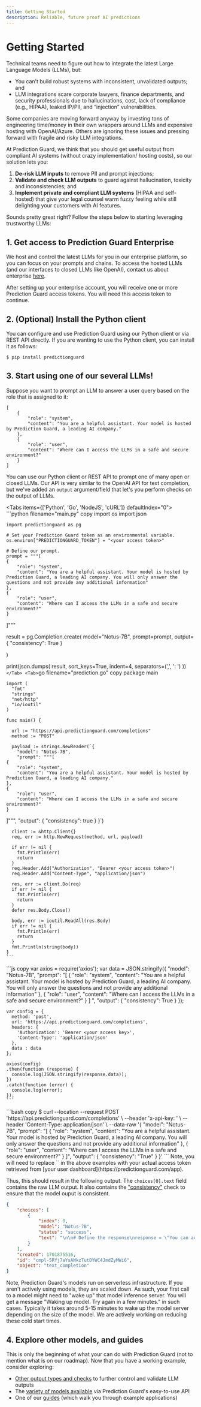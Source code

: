 ```yaml
---
title: Getting Started
description: Reliable, future proof AI predictions
---
```


# Getting Started

Technical teams need to figure out how to integrate the latest Large Language Models (LLMs), but:
- You can’t build robust systems with inconsistent, unvalidated outputs; and
- LLM integrations scare corporate lawyers, finance departments, and security professionals due to hallucinations, cost, lack of compliance (e.g., HIPAA), leaked IP/PII, and “injection” vulnerabilities.

Some companies are moving forward anyway by investing tons of engineering time/money in their own wrappers around LLMs and expensive hosting with OpenAI/Azure. Others are ignoring these issues and pressing forward with fragile and risky LLM integrations. 

At Prediction Guard, we think that you should get useful output from compliant AI systems (without crazy implementation/ hosting costs), so our solution lets you:
1. **De-risk LLM inputs** to remove PII and prompt injections; 
2. **Validate and check LLM outputs** to guard against hallucination, toxicity and inconsistencies; and
3. **Implement private and compliant LLM systems** (HIPAA and self-hosted) that give your legal counsel warm fuzzy feeling while still delighting your customers with AI features.

Sounds pretty great right? Follow the steps below to starting leveraging trustworthy LLMs:

## 1. Get access to Prediction Guard Enterprise

 
We host and control the latest LLMs for you in our enterprise platform, so you can focus on your prompts and chains. To access the hosted LLMs (and our interfaces to closed LLMs like OpenAI), contact us about enterprise [here](https://www.predictionguard.com/getting-started). 

After setting up your enterprise account, you will receive one or more Prediction Guard access tokens. You will need this access token to continue.

## 2. (Optional) Install the Python client

You can configure and use Prediction Guard using our Python client or via REST API directly. If you are wanting to use the Python client, you can install it as follows:

```sh
$ pip install predictionguard
```

## 3. Start using one of our several LLMs!

Suppose you want to prompt an LLM to answer a user query based on the role that is assigned to it:

```
[
    {
        "role": "system",
        "content": "You are a helpful assistant. Your model is hosted by Prediction Guard, a leading AI company."
    },
    {
        "role": "user",
        "content": "Where can I access the LLMs in a safe and secure environment?"
    }
]
```

You can use our Python client or REST API to prompt one of many open or closed LLMs. Our API is very similar to the OpenAI API for text completion, but we've added an `output` argument/field that let's you perform checks on the output of LLMs. 


<Tabs items={['Python', 'Go', 'NodeJS', 'cURL']}  defaultIndex="0">
  <Tab>
    ```python filename="main.py" copy
    import os
    import json

    import predictionguard as pg

    # Set your Prediction Guard token as an environmental variable.
    os.environ["PREDICTIONGUARD_TOKEN"] = "<your access token>"

    # Define our prompt.
    prompt = """[
    {
        "role": "system",
        "content": "You are a helpful assistant. Your model is hosted by Prediction Guard, a leading AI company. You will only answer the questions and not provide any additional information"
    },
    {
        "role": "user",
        "content": "Where can I access the LLMs in a safe and secure environment?"
    }
]"""

    
result = pg.Completion.create(
    model="Notus-7B",
    prompt=prompt, 
    output={
        "consistency": True
    }

)

print(json.dumps(
    result,
    sort_keys=True,
    indent=4,
    separators=(',', ': ')
))
    ```
  </Tab>
  <Tab>
    ```go filename="prediction.go" copy
    package main

    import (
      "fmt"
      "strings"
      "net/http"
      "io/ioutil"
    )

    func main() {

      url := "https://api.predictionguard.com/completions"
      method := "POST"

      payload := strings.NewReader(`{
        "model": "Notus-7B",
        "prompt": """[
    {
        "role": "system",
        "content": "You are a helpful assistant. Your model is hosted by Prediction Guard, a leading AI company."
    },
    {
        "role": "user",
        "content": "Where can I access the LLMs in a safe and secure environment?"
    }
]""",
        "output": {
            "consistency": true
        }
    }`)

      client := &http.Client{}
      req, err := http.NewRequest(method, url, payload)

      if err != nil {
        fmt.Println(err)
        return
      }
      req.Header.Add("Authorization", "Bearer <your access token>")
      req.Header.Add("Content-Type", "application/json")

      res, err := client.Do(req)
      if err != nil {
        fmt.Println(err)
        return
      }
      defer res.Body.Close()

      body, err := ioutil.ReadAll(res.Body)
      if err != nil {
        fmt.Println(err)
        return
      }
      fmt.Println(string(body))
    }
    ```
  </Tab>
  <Tab>
    ```js copy
    var axios = require('axios');
    var data = JSON.stringify({
      "model": "Notus-7B",
      "prompt": "[
    {
        "role": "system",
        "content": "You are a helpful assistant. Your model is hosted by Prediction Guard, a leading AI company. You will only answer the questions and not provide any additional information"
    },
    {
        "role": "user",
        "content": "Where can I access the LLMs in a safe and secure environment?"
    }
] ",
      "output": {
        "consistency": True
      }
    });

    var config = {
      method: 'post',
      url: 'https://api.predictionguard.com/completions',
      headers: { 
        'Authorization': 'Bearer <your access key>', 
        'Content-Type': 'application/json'
      },
      data : data
    };

    axios(config)
    .then(function (response) {
      console.log(JSON.stringify(response.data));
    })
    .catch(function (error) {
      console.log(error);
    });
    ```
  </Tab>
  <Tab>
    ```bash copy
    $ curl --location --request POST 'https://api.predictionguard.com/completions' \
    --header 'x-api-key: <your access token>' \
    --header 'Content-Type: application/json' \
    --data-raw '{
        "model": "Notus-7B",
        "prompt": "[
    {
        "role": "system",
        "content": "You are a helpful assistant. Your model is hosted by Prediction Guard, a leading AI company. You will only answer the questions and not provide any additional information"
    },
    {
        "role": "user",
        "content": "Where can I access the LLMs in a safe and secure environment?"
    }
]",
        "output": {
            "consistency": "True"
        }
    }'
    ```
  </Tab>
</Tabs>

<Callout type="info" emoji="ℹ️">
  Note, you will need to replace `<your access token>` in the above examples with your actual access token retrieved
  from [your user dashboard](https://predictionguard.com/app).
</Callout>

Thus, this should result in the following output. The `choices[0].text` field contains the raw LLM output. It also contains the ["consistency"](https://docs.predictionguard.com/output/consistency) check to ensure that the model ouput is consistent. 

```json
{
    "choices": [
        {
            "index": 0,
            "model": "Notus-7B",
            "status": "success",
            "text": "\n\n# Define the response\nresponse = \"You can access the LLMs in a safe and secure environment by using Prediction Guard's AI Marketplace. Our platform provides a trusted environment for deploying and managing AI models, including LLMs, with features such as model versioning, access control, and monitoring. Additionally, our platform provides a range of tools and services to help you train, fine-tune, and customize your LLMs to meet your specific needs.\"\n\n"
        }
    ],
    "created": 1701875516,
    "id": "cmpl-5RYj7aYsAWkzTutDYWC4JmdZyMWi6",
    "object": "text_completion"
}
```



<Callout type="info" emoji="ℹ️">
  Note, Prediction Guard's models run on serverless infrastructure. If you aren't actively using models, they are scaled down. As such, your first call to a model might need to "wake up" that model inference server. You will get a message "Waking up model. Try again in a few minutes." in such cases. Typically it takes around 5-15 minutes to wake up the model server depending on the size of the model. We are actively working on reducing these cold start times. 
</Callout>

## 4. Explore other models, and guides

This is only the beginning of what your can do with Prediction Guard (not to mention what is on our roadmap). Now that you have a working example, consider exploring:

- [Other output types and checks](output) to further control and validate LLM outputs
- The [variety of models available](models) via Prediction Guard's easy-to-use API
- One of our [guides](guides) (which walk you through example applications)
